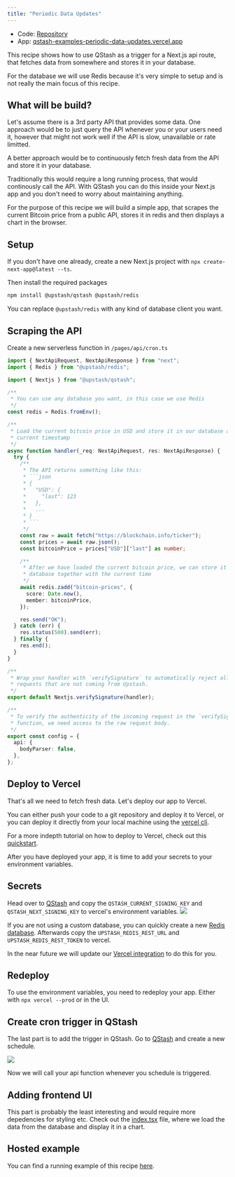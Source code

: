 ```yaml
---
title: "Periodic Data Updates"
---
```


<Note>

- Code:
  [Repository](https://github.com/upstash/qstash-examples/tree/main/periodic-data-updates)
- App:
  [qstash-examples-periodic-data-updates.vercel.app](https://qstash-examples-periodic-data-updates.vercel.app)

</Note>

This recipe shows how to use QStash as a trigger for a Next.js api route, that
fetches data from somewhere and stores it in your database.

For the database we will use Redis because it's very simple to setup and is not
really the main focus of this recipe.

## What will be build?

Let's assume there is a 3rd party API that provides some data. One approach
would be to just query the API whenever you or your users need it, however that
might not work well if the API is slow, unavailable or rate limitted.

A better approach would be to continuously fetch fresh data from the API and
store it in your database.

Traditionally this would require a long running process, that would continously
call the API. With QStash you can do this inside your Next.js app and you don't
need to worry about maintaining anything.

For the purpose of this recipe we will build a simple app, that scrapes the
current Bitcoin price from a public API, stores it in redis and then displays a
chart in the browser.

## Setup

If you don't have one already, create a new Next.js project with
`npx create-next-app@latest --ts`.

Then install the required packages

```bash
npm install @upstash/qstash @upstash/redis
```

You can replace `@upstash/redis` with any kind of database client you want.

## Scraping the API

Create a new serverless function in `/pages/api/cron.ts`

````ts
import { NextApiRequest, NextApiResponse } from "next";
import { Redis } from "@upstash/redis";

import { Nextjs } from "@upstash/qstash";

/**
 * You can use any database you want, in this case we use Redis
 */
const redis = Redis.fromEnv();

/**
 * Load the current bitcoin price in USD and store it in our database at the
 * current timestamp
 */
async function handler(_req: NextApiRequest, res: NextApiResponse) {
  try {
    /**
     * The API returns something like this:
     * ```json
     * {
     *   "USD": {
     *     "last": 123
     *   },
     *   ...
     * }
     * ```
     */
    const raw = await fetch("https://blockchain.info/ticker");
    const prices = await raw.json();
    const bitcoinPrice = prices["USD"]["last"] as number;

    /**
     * After we have loaded the current bitcoin price, we can store it in the
     * database together with the current time
     */
    await redis.zadd("bitcoin-prices", {
      score: Date.now(),
      member: bitcoinPrice,
    });

    res.send("OK");
  } catch (err) {
    res.status(500).send(err);
  } finally {
    res.end();
  }
}

/**
 * Wrap your handler with `verifySignature` to automatically reject all
 * requests that are not coming from Upstash.
 */
export default Nextjs.verifySignature(handler);

/**
 * To verify the authenticity of the incoming request in the `verifySignature`
 * function, we need access to the raw request body.
 */
export const config = {
  api: {
    bodyParser: false,
  },
};
````

## Deploy to Vercel

That's all we need to fetch fresh data. Let's deploy our app to Vercel.

You can either push your code to a git repository and deploy it to Vercel, or
you can deploy it directly from your local machine using the
[vercel cli](https://vercel.com/docs/cli).

For a more indepth tutorial on how to deploy to Vercel, check out this
[quickstart](/qstash/quickstarts/vercel-nextjs#4-deploy-to-vercel).

After you have deployed your app, it is time to add your secrets to your
environment variables.

## Secrets

Head over to [QStash](https://console.upstash.com/qstash) and copy the
`QSTASH_CURRENT_SIGNING_KEY` and `QSTASH_NEXT_SIGNING_KEY` to vercel's
environment variables. ![](/img/qstash/vercel_env.png)

If you are not using a custom database, you can quickly create a new
[Redis database](https://console.upstash.com/redis). Afterwards copy the
`UPSTASH_REDIS_REST_URL` and `UPSTASH_REDIS_REST_TOKEN` to vercel.

In the near future we will update our
[Vercel integration](https://vercel.com/integrations/upstash) to do this for
you.

## Redeploy

To use the environment variables, you need to redeploy your app. Either with
`npx vercel --prod` or in the UI.

## Create cron trigger in QStash

The last part is to add the trigger in QStash. Go to
[QStash](https://console.upstash.com/qstash) and create a new schedule.

![](/img/qstash/schedule.png)

Now we will call your api function whenever you schedule is triggered.

## Adding frontend UI

This part is probably the least interesting and would require more depedencies
for styling etc. Check out the
[index.tsx](https://github.com/upstash/qstash-examples/blob/main/periodic-data-updates/pages/index.tsx)
file, where we load the data from the database and display it in a chart.

## Hosted example

You can find a running example of this recipe
[here](https://qstash-examples-periodic-data-updates.vercel.app/).
